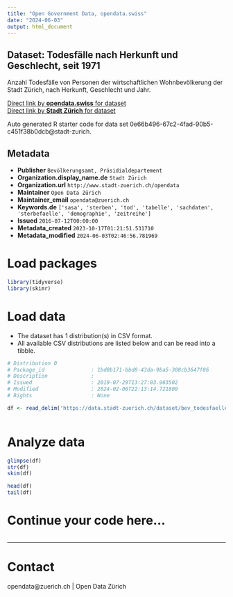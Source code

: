 ```yaml
---
title: "Open Government Data, opendata.swiss"
date: "2024-06-03"
output: html_document
---
```


## Dataset: Todesfälle nach Herkunft und Geschlecht, seit 1971


Anzahl Todesfälle von Personen der wirtschaftlichen Wohnbevölkerung der Stadt Zürich, nach Herkunft, Geschlecht und Jahr.


[Direct link by **opendata.swiss** for dataset](https://opendata.swiss/de/dataset/todesfalle-nach-herkunft-und-geschlecht-seit-19713)<br>
[Direct link by **Stadt Zürich** for dataset](https://data.stadt-zuerich.ch/dataset/bev_todesfaelle_herkunft_geschlecht_seit1971_od4201)

Auto generated R starter code for data set 0e66b496-67c2-4fad-90b5-c451f38b0dcb@stadt-zurich.

## Metadata

- **Publisher** `Bevölkerungsamt, Präsidialdepartement`
- **Organization.display_name.de** `Stadt Zürich`
- **Organization.url** `http://www.stadt-zuerich.ch/opendata`
- **Maintainer** `Open Data Zürich`
- **Maintainer_email** `opendata@zuerich.ch`
- **Keywords.de** `['sasa', 'sterben', 'tod', 'tabelle', 'sachdaten', 'sterbefaelle', 'demographie', 'zeitreihe']`
- **Issued** `2016-07-12T00:00:00`
- **Metadata_created** `2023-10-17T01:21:51.531710`
- **Metadata_modified** `2024-06-03T02:46:56.781969`


# Load packages

```r

library(tidyverse)
library(skimr)

```

# Load data

-   The dataset has 1 distribution(s) in CSV format.
-   All available CSV distributions are listed below and can be read into a tibble.

```r

# Distribution 0
# Package_id               : 1bd0b171-bbd8-43da-9ba5-308cb3647f86
# Description              : 
# Issued                   : 2019-07-29T13:27:03.963502
# Modified                 : 2024-02-06T22:13:14.721809
# Rights                   : None

df <- read_delim('https://data.stadt-zuerich.ch/dataset/bev_todesfaelle_herkunft_geschlecht_seit1971_od4201/download/BEV420OD4201.csv')



```

# Analyze data

```r

glimpse(df)
str(df)
skim(df)

head(df)
tail(df)

```

# Continue your code here...

```r

```

------------------------------------------------------------------------

# Contact

opendata@zuerich.ch | Open Data Zürich
